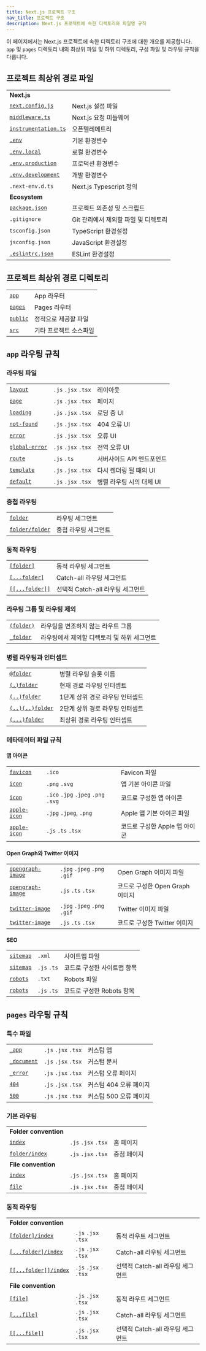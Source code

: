 ```yaml
---
title: Next.js 프로젝트 구조
nav_title: 프로젝트 구조
description: Next.js 프로젝트에 속한 디렉토리와 파일명 규칙
---
```


이 페이지에서는 Next.js 프로젝트에 속한 디렉토리 구조에 대한 개요를 제공합니다. `app` 및 `pages` 디렉토리 내의 최상위 파일 및 하위 디렉토리, 구성 파일 및 라우팅 규칙을 다룹니다.

## 프로젝트 최상위 경로 파일

|                                                                                             |                                         |
| ------------------------------------------------------------------------------------------- |-----------------------------------------|
| **Next.js**                                                                                 |                                         |
| [`next.config.js`](/docs/app/api-reference/next-config-js)                                  | Next.js 설정 파일                          |
| [`middleware.ts`](/docs/app/building-your-application/routing/middleware)                   | Next.js 요청 미들웨어                       |
| [`instrumentation.ts`](/docs/app/building-your-application/optimizing/instrumentation)      | 오픈텔레메트리                               |
| [`.env`](/docs/app/building-your-application/configuring/environment-variables)             | 기본 환경변수                               |
| [`.env.local`](/docs/app/building-your-application/configuring/environment-variables)       | 로컬 환경변수                               |
| [`.env.production`](/docs/app/building-your-application/configuring/environment-variables)  | 프로덕션 환경변수                            |
| [`.env.development`](/docs/app/building-your-application/configuring/environment-variables) | 개발 환경변수                               |
| `.next-env.d.ts`                                                                            | Next.js Typescript 정의                   |
| **Ecosystem**                                                                               |                                         |
| [`package.json`](/docs/getting-started/installation#manual-installation)                    | 프로젝트 의존성 및 스크립트                     |
| `.gitignore`                                                                                | Git 관리에서 제외할 파일 및 디렉토리             |
| `tsconfig.json`                                                                             | TypeScript 환경설정                        |
| `jsconfig.json`                                                                             | JavaScript 환경설정                        |
| [`.eslintrc.json`](/docs/app/building-your-application/configuring/eslint)                  | ESLint 환경설정                            |

## 프로젝트 최상위 경로 디렉토리

|                                                                         |                                    |
| ----------------------------------------------------------------------- | ---------------------------------- |
| [`app`](/docs/app/building-your-application/routing)                    | App 라우터                           |
| [`pages`](/docs/pages/building-your-application/routing)                | Pages 라우터                         |
| [`public`](/docs/getting-started/installation#create-the-public-folder) | 정적으로 제공할 파일                     |
| [`src`](/docs/app/building-your-application/configuring/src-directory)  | 기타 프로젝트 소스파일                   |

## `app` 라우팅 규칙

### 라우팅 파일

|                                                                                 |                     |                              |
| ------------------------------------------------------------------------------- | ------------------- | ---------------------------- |
| [`layout`](/docs/app/api-reference/file-conventions/layout)                     | `.js` `.jsx` `.tsx` | 레이아웃                       |
| [`page`](/docs/app/api-reference/file-conventions/page)                         | `.js` `.jsx` `.tsx` | 페이지                         |
| [`loading`](/docs/app/api-reference/file-conventions/loading)                   | `.js` `.jsx` `.tsx` | 로딩 중 UI                     |
| [`not-found`](/docs/app/api-reference/file-conventions/not-found)               | `.js` `.jsx` `.tsx` | 404 오류 UI                   |
| [`error`](/docs/app/api-reference/file-conventions/error)                       | `.js` `.jsx` `.tsx` | 오류 UI                       |
| [`global-error`](/docs/app/api-reference/file-conventions/error#global-errorjs) | `.js` `.jsx` `.tsx` | 전역 오류 UI                   |
| [`route`](/docs/app/api-reference/file-conventions/route)                       | `.js` `.ts`         | 서버사이드 API 엔드포인트          |
| [`template`](/docs/app/api-reference/file-conventions/template)                 | `.js` `.jsx` `.tsx` | 다시 렌더링 될 때의 UI            |
| [`default`](/docs/app/api-reference/file-conventions/default)                   | `.js` `.jsx` `.tsx` | 병렬 라우팅 시의 대체 UI           |

### 중첩 라우팅

|                                                                              |                      |
| ---------------------------------------------------------------------------- | -------------------- |
| [`folder`](/docs/app/building-your-application/routing#route-segments)       | 라우팅 세그먼트          |
| [`folder/folder`](/docs/app/building-your-application/routing#nested-routes) | 중첩 라우팅 세그먼트       |

### 동적 라우팅

|                                                                                                           |                             |
| --------------------------------------------------------------------------------------------------------- | --------------------------- |
| [`[folder]`](/docs/app/building-your-application/routing/dynamic-routes#convention)                       | 동적 라우팅 세그먼트              |
| [`[...folder]`](/docs/app/building-your-application/routing/dynamic-routes)                               | Catch-all 라우팅 세그먼트        |
| [`[[...folder]]`](/docs/app/building-your-application/routing/dynamic-routes#optional-catch-all-segments) | 선택적 Catch-all 라우팅 세그먼트  |

### 라우팅 그룹 및 라우팅 제외

|                                                                                     |                                                  |
| ----------------------------------------------------------------------------------- | ------------------------------------------------ |
| [`(folder)`](/docs/app/building-your-application/routing/route-groups#convention)   | 라우팅을 변조하지 않는 라우트 그룹                        |
| [`_folder`](/docs/app/building-your-application/routing/colocation#private-folders) | 라우팅에서 제외할 디렉토리 및 하위 세그먼트                  |

### 병렬 라우팅과 인터셉트

|                                                                                                |                            |
| ---------------------------------------------------------------------------------------------- | -------------------------- |
| [`@folder`](/docs/app/building-your-application/routing/parallel-routes#convention)            | 병렬 라우팅 슬롯 이름            |
| [`(.)folder`](/docs/app/building-your-application/routing/intercepting-routes#convention)      | 현재 경로 라우팅 인터셉트         |
| [`(..)folder`](/docs/app/building-your-application/routing/intercepting-routes#convention)     | 1단계 상위 경로 라우팅 인터셉트    |
| [`(..)(..)folder`](/docs/app/building-your-application/routing/intercepting-routes#convention) | 2단계 상위 경로 라우팅 인터셉트    |
| [`(...)folder`](/docs/app/building-your-application/routing/intercepting-routes#convention)    | 최상위 경로 라우팅 인터셉트        |

### 메타데이터 파일 규칙

#### 앱 아이콘

|                                                                                                                 |                                     |                          |
| --------------------------------------------------------------------------------------------------------------- | ----------------------------------- | ------------------------ |
| [`favicon`](/docs/app/api-reference/file-conventions/metadata/app-icons#favicon)                                | `.ico`                              | Favicon 파일              |
| [`icon`](/docs/app/api-reference/file-conventions/metadata/app-icons#icon)                                      | `.png` `.svg`                       | 앱 기본 아이콘 파일           |
| [`icon`](/docs/app/api-reference/file-conventions/metadata/app-icons#generate-icons-using-code-js-ts-tsx)       | `.ico` `.jpg` `.jpeg` `.png` `.svg` | 코드로 구성한 앱 아이콘        |
| [`apple-icon`](/docs/app/api-reference/file-conventions/metadata/app-icons#apple-icon)                          | `.jpg` `.jpeg`, `.png`              | Apple 앱 기본 아이콘 파일     |
| [`apple-icon`](/docs/app/api-reference/file-conventions/metadata/app-icons#generate-icons-using-code-js-ts-tsx) | `.js` `.ts` `.tsx`                  | 코드로 구성한 Apple 앱 아이콘  |

#### Open Graph와 Twitter 이미지

|                                                                                                                             |                              |                            |
| --------------------------------------------------------------------------------------------------------------------------- | ---------------------------- | -------------------------- |
| [`opengraph-image`](/docs/app/api-reference/file-conventions/metadata/opengraph-image#opengraph-image)                      | `.jpg` `.jpeg` `.png` `.gif` | Open Graph 이미지 파일        |
| [`opengraph-image`](/docs/app/api-reference/file-conventions/metadata/opengraph-image#generate-images-using-code-js-ts-tsx) | `.js` `.ts` `.tsx`           | 코드로 구성한 Open Graph 이미지  |
| [`twitter-image`](/docs/app/api-reference/file-conventions/metadata/opengraph-image#twitter-image)                          | `.jpg` `.jpeg` `.png` `.gif` | Twitter 이미지 파일           |
| [`twitter-image`](/docs/app/api-reference/file-conventions/metadata/opengraph-image#generate-images-using-code-js-ts-tsx)   | `.js` `.ts` `.tsx`           | 코드로 구성한 Twitter 이미지     |

#### SEO

|                                                                                             |             |                       |
| ------------------------------------------------------------------------------------------- | ----------- | --------------------- |
| [`sitemap`](/docs/app/api-reference/file-conventions/metadata/sitemap#static-sitemapxml)    | `.xml`      | 사이트맵 파일             |
| [`sitemap`](/docs/app/api-reference/file-conventions/metadata/sitemap#generate-a-sitemap)   | `.js` `.ts` | 코드로 구성한 사이트맵 항목   |
| [`robots`](/docs/app/api-reference/file-conventions/metadata/robots#static-robotstxt)       | `.txt`      | Robots 파일            |
| [`robots`](/docs/app/api-reference/file-conventions/metadata/robots#generate-a-robots-file) | `.js` `.ts` | 코드로 구성한 Robots 항목  |

## `pages` 라우팅 규칙

### 특수 파일

|                                                                                                             |                     |                   |
| ----------------------------------------------------------------------------------------------------------- | ------------------- | ----------------- |
| [`_app`](/docs/pages/building-your-application/routing/custom-app)                                          | `.js` `.jsx` `.tsx` | 커스텀 앱            |
| [`_document`](/docs/pages/building-your-application/routing/custom-document)                                | `.js` `.jsx` `.tsx` | 커스텀 문서          |
| [`_error`](/docs/pages/building-your-application/routing/custom-error#more-advanced-error-page-customizing) | `.js` `.jsx` `.tsx` | 커스텀 오류 페이지     |
| [`404`](/docs/pages/building-your-application/routing/custom-error#404-page)                                | `.js` `.jsx` `.tsx` | 커스텀 404 오류 페이지 |
| [`500`](/docs/pages/building-your-application/routing/custom-error#500-page)                                | `.js` `.jsx` `.tsx` | 커스텀 500 오류 페이지 |

### 기본 라우팅

|                                                                                                |                     |             |
| ---------------------------------------------------------------------------------------------- | ------------------- | ----------- |
| **Folder convention**                                                                          |                     |             |
| [`index`](/docs/pages/building-your-application/routing/pages-and-layouts#index-routes)        | `.js` `.jsx` `.tsx` | 홈 페이지     |
| [`folder/index`](/docs/pages/building-your-application/routing/pages-and-layouts#index-routes) | `.js` `.jsx` `.tsx` | 중첨 페이지    |
| **File convention**                                                                            |                     |             |
| [`index`](/docs/pages/building-your-application/routing/pages-and-layouts#index-routes)        | `.js` `.jsx` `.tsx` | 홈 페이지     |
| [`file`](/docs/pages/building-your-application/routing/pages-and-layouts)                      | `.js` `.jsx` `.tsx` | 중첩 페이지    |

### 동적 라우팅

|                                                                                                                   |                     |                             |
| ----------------------------------------------------------------------------------------------------------------- | ------------------- | --------------------------- |
| **Folder convention**                                                                                             |                     |                             |
| [`[folder]/index`](/docs/pages/building-your-application/routing/dynamic-routes)                                  | `.js` `.jsx` `.tsx` | 동적 라우트 세그먼트              |
| [`[...folder]/index`](/docs/pages/building-your-application/routing/dynamic-routes#catch-all-segments)            | `.js` `.jsx` `.tsx` | Catch-all 라우팅 세그먼트       |
| [`[[...folder]]/index`](/docs/pages/building-your-application/routing/dynamic-routes#optional-catch-all-segments) | `.js` `.jsx` `.tsx` | 선택적 Catch-all 라우팅 세그먼트  |
| **File convention**                                                                                               |                     |                             |
| [`[file]`](/docs/pages/building-your-application/routing/dynamic-routes)                                          | `.js` `.jsx` `.tsx` | 동적 라우트 세그먼트              |
| [`[...file]`](/docs/pages/building-your-application/routing/dynamic-routes#catch-all-segments)                    | `.js` `.jsx` `.tsx` | Catch-all 라우팅 세그먼트       |
| [`[[...file]]`](/docs/pages/building-your-application/routing/dynamic-routes#optional-catch-all-segments)         | `.js` `.jsx` `.tsx` | 선택적 Catch-all 라우팅 세그먼트  |
